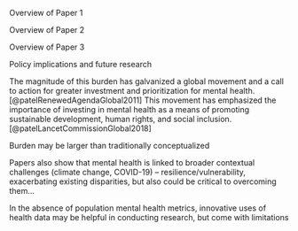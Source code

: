 
\section*{Conclusion}

\addcontentsline{toc}{section}{Conclusion}

Overview of Paper 1

Overview of Paper 2

Overview of Paper 3

Policy implications and future research

The magnitude of this burden has galvanized a global movement and a call to action for greater investment and prioritization for mental health.[@patelRenewedAgendaGlobal2011] This movement has emphasized the importance of investing in mental health as a means of promoting sustainable development, human rights, and social inclusion.[@patelLancetCommissionGlobal2018]

Burden may be larger than traditionally conceptualized

Papers also show that mental health is linked to broader contextual challenges (climate change, COVID-19) – resilience/vulnerability, exacerbating existing disparities, but also could be critical to overcoming them…

In the absence of population mental health metrics, innovative uses of health data may be helpful in conducting research, but come with limitations





